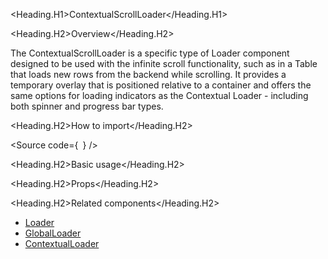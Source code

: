 

<Meta of={Stories} />

<Heading.H1>ContextualScrollLoader</Heading.H1>

<Heading.H2>Overview</Heading.H2>

The ContextualScrollLoader is a specific type of Loader component designed to be used with the infinite scroll functionality, such as in a Table that loads new rows from the backend while scrolling.
It provides a temporary overlay that is positioned relative to a container and offers the same options for loading indicators as the Contextual Loader - including both spinner and progress bar types.

<Heading.H2>How to import</Heading.H2>

<Source
  code={`
`}
/>

<Heading.H2>Basic usage</Heading.H2>

<Canvas of={Stories.Base} />

<Heading.H2>Props</Heading.H2>

<ArgTypes of={Stories} />

<Heading.H2>Related components</Heading.H2>

- [Loader](?path=/docs/components-core-feedback-loader--docs)
- [GlobalLoader](?path=/story/components-core-feedback-loader-globalloader--docs)
- [ContextualLoader](?path=/docs/components-core-feedback-loader-contextualloader--docs)
